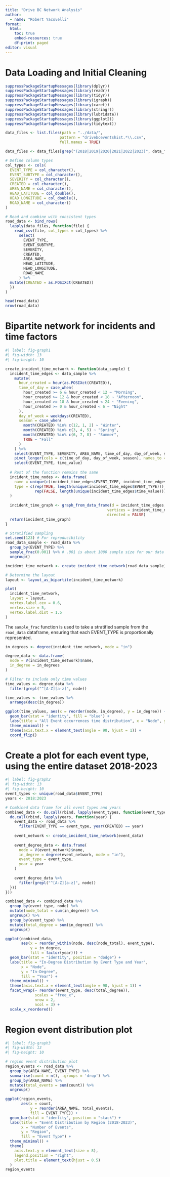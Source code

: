 ```yaml
---
title: "Drive BC Network Analysis"
author:
  - name: "Robert Yacovelli"
format:
  html:
    toc: true
    embed-resources: true
    df-print: paged
editor: visual
---
```


# Data Loading and Initial Cleaning

```r
suppressPackageStartupMessages(library(dplyr))
suppressPackageStartupMessages(library(readr))
suppressPackageStartupMessages(library(tidyr))
suppressPackageStartupMessages(library(igraph))
suppressPackageStartupMessages(library(caret))
suppressPackageStartupMessages(library(stringr))
suppressPackageStartupMessages(library(lubridate))
suppressPackageStartupMessages(library(ggplot2))
suppressPackageStartupMessages(library(tidytext))
```

```r
data_files <- list.files(path = "../data/", 
                        pattern = "drivebceventshist.*\\.csv",
                        full.names = TRUE)

data_files <- data_files[grep("(2018|2019|2020|2021|2022|2023)", data_files)]

# Define column types
col_types <- cols(
  EVENT_TYPE = col_character(),
  EVENT_SUBTYPE = col_character(),
  SEVERITY = col_character(),
  CREATED = col_character(), 
  AREA_NAME = col_character(),
  HEAD_LATITUDE = col_double(),
  HEAD_LONGITUDE = col_double(),
  ROAD_NAME = col_character()
)

# Read and combine with consistent types
road_data <- bind_rows(
  lapply(data_files, function(file) {
    read_csv(file, col_types = col_types) %>%
      select(
        EVENT_TYPE, 
        EVENT_SUBTYPE, 
        SEVERITY, 
        CREATED, 
        AREA_NAME, 
        HEAD_LATITUDE, 
        HEAD_LONGITUDE, 
        ROAD_NAME
      ) %>%
  mutate(CREATED = as.POSIXct(CREATED))
  })
)
```

```r
head(road_data)
nrow(road_data)
```

# Bipartite network for incidents and time factors

```r
#| label: fig-graph1
#| fig-width: 13
#| fig-height: 10

create_incident_time_network <- function(data_sample) {
  incident_time_edges <- data_sample %>%
    mutate(
      hour_created = hour(as.POSIXct(CREATED)),
      time_of_day = case_when(
        hour_created >= 6 & hour_created < 12 ~ "Morning",
        hour_created >= 12 & hour_created < 18 ~ "Afternoon",
        hour_created >= 18 & hour_created < 24 ~ "Evening",
        hour_created >= 0 & hour_created < 6 ~ "Night"
      ),
      day_of_week = weekdays(CREATED),
      season = case_when(
        month(CREATED) %in% c(12, 1, 2) ~ "Winter",
        month(CREATED) %in% c(3, 4, 5) ~ "Spring",
        month(CREATED) %in% c(6, 7, 8) ~ "Summer",
        TRUE ~ "Fall"
      )
    ) %>%
    select(EVENT_TYPE, SEVERITY, AREA_NAME, time_of_day, day_of_week, season) %>%
    pivot_longer(cols = c(time_of_day, day_of_week, season), names_to = "time_factor", values_to = "time_value") %>%
    select(EVENT_TYPE, time_value)
    
  # Rest of the function remains the same
  incident_time_nodes <- data.frame(
    name = unique(c(incident_time_edges$EVENT_TYPE, incident_time_edges$time_value)),
    type = c(rep(TRUE, length(unique(incident_time_edges$EVENT_TYPE))), 
             rep(FALSE, length(unique(incident_time_edges$time_value))))
  )
  
  incident_time_graph <- graph_from_data_frame(d = incident_time_edges, 
                                             vertices = incident_time_nodes, 
                                             directed = FALSE)
  return(incident_time_graph)
}

# Stratified sampling
set.seed(123) # For reproducibility
road_data_sample <- road_data %>%
  group_by(EVENT_TYPE) %>%
  sample_frac(0.001) %>% # .001 is about 1000 sample size for our data
  ungroup()

incident_time_network <- create_incident_time_network(road_data_sample)

# Determine the layout
layout <- layout_as_bipartite(incident_time_network)

plot(
  incident_time_network, 
  layout = layout, 
  vertex.label.cex = 0.6, 
  vertex.size = 5,
  vertex.label.dist = 1.5
)
```

The `sample_frac` function is used to take a stratified sample from the `road_data` dataframe, ensuring that each EVENT_TYPE is proportionally represented.

```r
in_degrees <- degree(incident_time_network, mode = "in")

degree_data <- data.frame(
  node = V(incident_time_network)$name,
  in_degree = in_degrees
)

# Filter to include only time values
time_values <- degree_data %>%
  filter(grepl("^[A-Z][a-z]", node))

time_values <- time_values %>%
  arrange(desc(in_degree))

ggplot(time_values, aes(x = reorder(node, in_degree), y = in_degree)) +
  geom_bar(stat = "identity", fill = "blue") +
  labs(title = "All Event occurrences time distribution", x = "Node", y = "In-Degree") +
  theme_minimal() +
  theme(axis.text.x = element_text(angle = 90, hjust = 1)) +
  coord_flip() 
```

# Create a plot for each event type, using the entire dataset 2018-2023

```r
#| label: fig-graph2
#| fig-width: 13
#| fig-height: 10
event_types <- unique(road_data$EVENT_TYPE)
years <- 2018:2023

# Combined data frame for all event types and years
combined_data <- do.call(rbind, lapply(event_types, function(event_type) {
  do.call(rbind, lapply(years, function(year) {
    event_data <- road_data %>%
      filter(EVENT_TYPE == event_type, year(CREATED) == year)
    
    event_network <- create_incident_time_network(event_data)
    
    event_degree_data <- data.frame(
      node = V(event_network)$name,
      in_degree = degree(event_network, mode = "in"),
      event_type = event_type,
      year = year
    )
    
    event_degree_data %>%
      filter(grepl("^[A-Z][a-z]", node))
  }))
}))

combined_data <- combined_data %>%
  group_by(event_type, node) %>%
  mutate(node_total = sum(in_degree)) %>%
  ungroup() %>%
  group_by(event_type) %>%
  mutate(total_degree = sum(in_degree)) %>%
  ungroup()

ggplot(combined_data, 
       aes(x = reorder_within(node, desc(node_total), event_type),
           y = in_degree, 
           fill = factor(year))) +
  geom_bar(stat = "identity", position = "dodge") +
  labs(title = "In-Degree Distribution by Event Type and Year", 
       x = "Node", 
       y = "In-Degree", 
       fill = "Year") +
  theme_minimal() +
  theme(axis.text.x = element_text(angle = 90, hjust = 1)) +
  facet_wrap(~ reorder(event_type, desc(total_degree)), 
             scales = "free_x",
             nrow = 2,
             ncol = 3) +
  scale_x_reordered()
```

# Region event distribution plot
```r
#| label: fig-graph3
#| fig-width: 13
#| fig-height: 10

# region event distribution plot
region_events <- road_data %>%
  group_by(AREA_NAME, EVENT_TYPE) %>%
  summarise(count = n(), .groups = 'drop') %>%
  group_by(AREA_NAME) %>%
  mutate(total_events = sum(count)) %>%
  ungroup()

ggplot(region_events, 
       aes(x = count, 
           y = reorder(AREA_NAME, total_events),
           fill = EVENT_TYPE)) +
  geom_bar(stat = "identity", position = "stack") +
  labs(title = "Event Distribution by Region (2018-2023)",
       x = "Number of Events",
       y = "Region",
       fill = "Event Type") +
  theme_minimal() +
  theme(
    axis.text.y = element_text(size = 8),
    legend.position = "right",
    plot.title = element_text(hjust = 0.5)
  )
region_events
```
